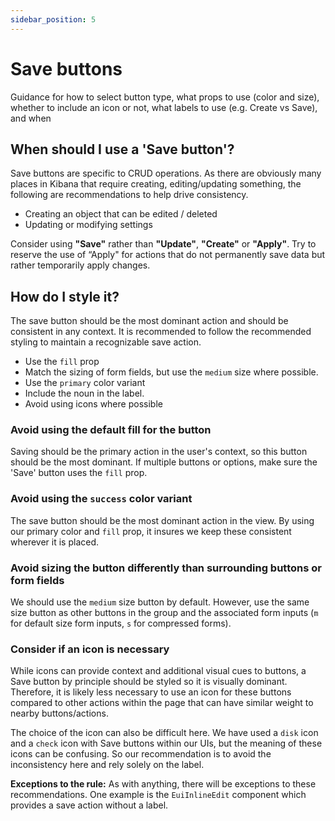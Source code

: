 ```yaml
---
sidebar_position: 5
---
```


# Save buttons

Guidance for how to select button type, what props to use (color and size), whether to include an icon or not, what labels to use (e.g. Create vs Save), and when

## When should I use a 'Save button'?

Save buttons are specific to CRUD operations.  As there are obviously many places in Kibana that require creating, editing/updating something, the following are recommendations to help drive consistency.

- Creating an object that can be edited / deleted
- Updating or modifying settings

Consider using **"Save"** rather than **"Update"**, **"Create"** or **"Apply"**. Try to reserve the use of “Apply" for actions that do not permanently save data but rather temporarily apply changes.

<FigmaEmbed url="https://www.figma.com/file/rTQpimg0zLB8RP1TWngNTk/Save-Create-Buttons-%5B179%5D?type=design&node-id=738%3A183&mode=design&t=mG6gI94ediVlaPgh-1" />

## How do I style it?


The save button should be the most dominant action and should be consistent in any context.  It is recommended to follow the recommended styling to maintain a recognizable save action.

* Use the `fill` prop
* Match the sizing of form fields, but use the `medium` size where possible.
* Use the `primary` color variant
* Include the noun in the label.
* Avoid using icons where possible

<FigmaEmbed url="https://www.figma.com/file/rTQpimg0zLB8RP1TWngNTk/Save-Create-Buttons-%5B179%5D?type=design&node-id=562%3A3874&mode=design&t=CLKS3D49G3Au83kb-1" />


### Avoid using the default fill for the button
Saving should be the primary action in the user's context, so this button should be the most dominant. If multiple buttons or options, make sure the 'Save' button uses the `fill` prop.

<FigmaEmbed url="https://www.figma.com/file/rTQpimg0zLB8RP1TWngNTk/Save-Create-Buttons-%5B179%5D?type=design&node-id=562%3A3964&mode=design&t=CLKS3D49G3Au83kb-1" />


### Avoid using the `success` color variant

The save button should be the most dominant action in the view. By using our primary color and `fill` prop, it insures we keep these consistent wherever it is placed.

<FigmaEmbed url="https://www.figma.com/file/rTQpimg0zLB8RP1TWngNTk/Save-Create-Buttons-%5B179%5D?type=design&node-id=562%3A3994&mode=design&t=CLKS3D49G3Au83kb-1" />


### Avoid sizing the button differently than surrounding buttons or form fields

We should use the `medium` size button by default. However, use the same size button as other buttons in the group and the associated form inputs (`m` for default size form inputs, `s` for compressed forms).

<FigmaEmbed url="https://www.figma.com/file/rTQpimg0zLB8RP1TWngNTk/Save-Create-Buttons-%5B179%5D?type=design&node-id=562%3A3892&mode=design&t=CLKS3D49G3Au83kb-1" />


### Consider if an icon is necessary

While icons can provide context and additional visual cues to buttons, a Save button by principle should be styled so it is visually dominant. Therefore, it is likely less necessary to use an icon for these buttons compared to other actions within the page that can have similar weight to nearby buttons/actions.

The choice of the icon can also be difficult here.  We have used a `disk` icon and a `check` icon with Save buttons within our UIs, but the meaning of these icons can be confusing.  So our recommendation is to avoid the inconsistency here and rely solely on the label.

**Exceptions to the rule:**
As with anything, there will be exceptions to these recommendations.  One example is the `EuiInlineEdit` component which provides a save action without a label.

<FigmaEmbed url="https://www.figma.com/file/rTQpimg0zLB8RP1TWngNTk/Save-Create-Buttons-%5B179%5D?type=design&node-id=562%3A4023&mode=design&t=CLKS3D49G3Au83kb-1" />
